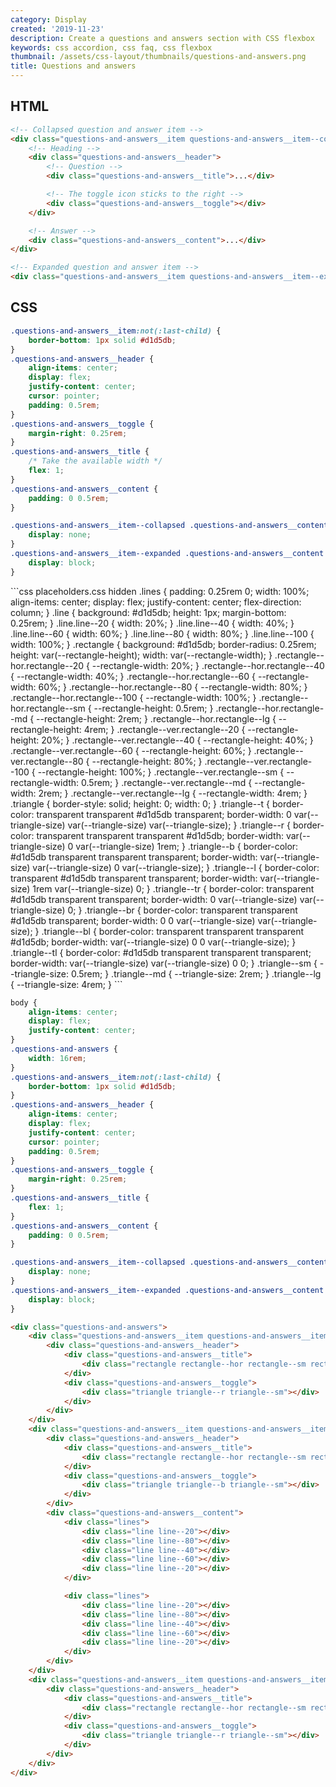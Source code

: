 ```yaml
---
category: Display
created: '2019-11-23'
description: Create a questions and answers section with CSS flexbox
keywords: css accordion, css faq, css flexbox
thumbnail: /assets/css-layout/thumbnails/questions-and-answers.png
title: Questions and answers
---
```


## HTML

```html
<!-- Collapsed question and answer item -->
<div class="questions-and-answers__item questions-and-answers__item--collapsed">
    <!-- Heading -->
    <div class="questions-and-answers__header">
        <!-- Question -->
        <div class="questions-and-answers__title">...</div>

        <!-- The toggle icon sticks to the right -->
        <div class="questions-and-answers__toggle"></div>
    </div>

    <!-- Answer -->
    <div class="questions-and-answers__content">...</div>
</div>

<!-- Expanded question and answer item -->
<div class="questions-and-answers__item questions-and-answers__item--expanded">...</div>
```

## CSS

```css
.questions-and-answers__item:not(:last-child) {
    border-bottom: 1px solid #d1d5db;
}
.questions-and-answers__header {
    align-items: center;
    display: flex;
    justify-content: center;
    cursor: pointer;
    padding: 0.5rem;
}
.questions-and-answers__toggle {
    margin-right: 0.25rem;
}
.questions-and-answers__title {
    /* Take the available width */
    flex: 1;
}
.questions-and-answers__content {
    padding: 0 0.5rem;
}

.questions-and-answers__item--collapsed .questions-and-answers__content {
    display: none;
}
.questions-and-answers__item--expanded .questions-and-answers__content {
    display: block;
}
```

<Playground>
```css placeholders.css hidden
.lines {
    padding: 0.25rem 0;
    width: 100%;
    align-items: center;
    display: flex;
    justify-content: center;
    flex-direction: column;
}
.line {
    background: #d1d5db;
    height: 1px;
    margin-bottom: 0.25rem;
}
.line.line--20 {
    width: 20%;
}
.line.line--40 {
    width: 40%;
}
.line.line--60 {
    width: 60%;
}
.line.line--80 {
    width: 80%;
}
.line.line--100 {
    width: 100%;
}
.rectangle {
    background: #d1d5db;
    border-radius: 0.25rem;
    height: var(--rectangle-height);
    width: var(--rectangle-width);
}
.rectangle--hor.rectangle--20 {
    --rectangle-width: 20%;
}
.rectangle--hor.rectangle--40 {
    --rectangle-width: 40%;
}
.rectangle--hor.rectangle--60 {
    --rectangle-width: 60%;
}
.rectangle--hor.rectangle--80 {
    --rectangle-width: 80%;
}
.rectangle--hor.rectangle--100 {
    --rectangle-width: 100%;
}
.rectangle--hor.rectangle--sm {
    --rectangle-height: 0.5rem;
}
.rectangle--hor.rectangle--md {
    --rectangle-height: 2rem;
}
.rectangle--hor.rectangle--lg {
    --rectangle-height: 4rem;
}
.rectangle--ver.rectangle--20 {
    --rectangle-height: 20%;
}
.rectangle--ver.rectangle--40 {
    --rectangle-height: 40%;
}
.rectangle--ver.rectangle--60 {
    --rectangle-height: 60%;
}
.rectangle--ver.rectangle--80 {
    --rectangle-height: 80%;
}
.rectangle--ver.rectangle--100 {
    --rectangle-height: 100%;
}
.rectangle--ver.rectangle--sm {
    --rectangle-width: 0.5rem;
}
.rectangle--ver.rectangle--md {
    --rectangle-width: 2rem;
}
.rectangle--ver.rectangle--lg {
    --rectangle-width: 4rem;
}
.triangle {
    border-style: solid;
    height: 0;
    width: 0;
}
.triangle--t {
    border-color: transparent transparent #d1d5db transparent;
    border-width: 0 var(--triangle-size) var(--triangle-size) var(--triangle-size);
}
.triangle--r {
    border-color: transparent transparent transparent #d1d5db;
    border-width: var(--triangle-size) 0 var(--triangle-size) 1rem;
}
.triangle--b {
    border-color: #d1d5db transparent transparent transparent;
    border-width: var(--triangle-size) var(--triangle-size) 0 var(--triangle-size);
}
.triangle--l {
    border-color: transparent #d1d5db transparent transparent;
    border-width: var(--triangle-size) 1rem var(--triangle-size) 0;
}
.triangle--tr {
    border-color: transparent #d1d5db transparent transparent;
    border-width: 0 var(--triangle-size) var(--triangle-size) 0;
}
.triangle--br {
    border-color: transparent transparent #d1d5db transparent;
    border-width: 0 0 var(--triangle-size) var(--triangle-size);
}
.triangle--bl {
    border-color: transparent transparent transparent #d1d5db;
    border-width: var(--triangle-size) 0 0 var(--triangle-size);
}
.triangle--tl {
    border-color: #d1d5db transparent transparent transparent;
    border-width: var(--triangle-size) var(--triangle-size) 0 0;
}
.triangle--sm {
    --triangle-size: 0.5rem;
}
.triangle--md {
    --triangle-size: 2rem;
}
.triangle--lg {
    --triangle-size: 4rem;
}
```

```css styles.css hidden
body {
    align-items: center;
    display: flex;
    justify-content: center;
}
.questions-and-answers {
    width: 16rem;
}
.questions-and-answers__item:not(:last-child) {
    border-bottom: 1px solid #d1d5db;
}
.questions-and-answers__header {
    align-items: center;
    display: flex;
    justify-content: center;
    cursor: pointer;
    padding: 0.5rem;
}
.questions-and-answers__toggle {
    margin-right: 0.25rem;
}
.questions-and-answers__title {
    flex: 1;
}
.questions-and-answers__content {
    padding: 0 0.5rem;
}

.questions-and-answers__item--collapsed .questions-and-answers__content {
    display: none;
}
.questions-and-answers__item--expanded .questions-and-answers__content {
    display: block;
}
```

```html index.html hidden
<div class="questions-and-answers">
    <div class="questions-and-answers__item questions-and-answers__item--collapsed">
        <div class="questions-and-answers__header">
            <div class="questions-and-answers__title">
                <div class="rectangle rectangle--hor rectangle--sm rectangle--100"></div>
            </div>
            <div class="questions-and-answers__toggle">
                <div class="triangle triangle--r triangle--sm"></div>
            </div>
        </div>
    </div>
    <div class="questions-and-answers__item questions-and-answers__item--expanded">
        <div class="questions-and-answers__header">
            <div class="questions-and-answers__title">
                <div class="rectangle rectangle--hor rectangle--sm rectangle--100"></div>
            </div>
            <div class="questions-and-answers__toggle">
                <div class="triangle triangle--b triangle--sm"></div>
            </div>
        </div>
        <div class="questions-and-answers__content">
            <div class="lines">
                <div class="line line--20"></div>
                <div class="line line--80"></div>
                <div class="line line--40"></div>
                <div class="line line--60"></div>
                <div class="line line--20"></div>
            </div>

            <div class="lines">
                <div class="line line--20"></div>
                <div class="line line--80"></div>
                <div class="line line--40"></div>
                <div class="line line--60"></div>
                <div class="line line--20"></div>
            </div>
        </div>
    </div>
    <div class="questions-and-answers__item questions-and-answers__item--collapsed">
        <div class="questions-and-answers__header">
            <div class="questions-and-answers__title">
                <div class="rectangle rectangle--hor rectangle--sm rectangle--100"></div>
            </div>
            <div class="questions-and-answers__toggle">
                <div class="triangle triangle--r triangle--sm"></div>
            </div>
        </div>
    </div>
</div>
```
</Playground>
